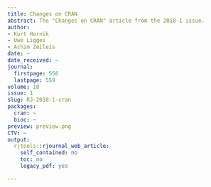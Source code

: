 ```yaml
---
title: Changes on CRAN
abstract: The "Changes on CRAN" article from the 2018-1 issue.
author:
- Kurt Hornik
- Uwe Ligges
- Achim Zeileis
date: ~
date_received: ~
journal:
  firstpage: 556
  lastpage: 559
volume: 10
issue: 1
slug: RJ-2018-1-cran
packages:
  cran: ~
  bioc: ~
preview: preview.png
CTV: ~
output:
  rjtools::rjournal_web_article:
    self_contained: no
    toc: no
    legacy_pdf: yes

---
```

